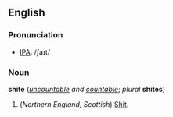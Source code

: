 ==English==
===Pronunciation===
*[[IPA]]: /ʃaɪt/

===Noun===
'''shite''' (''[[uncountable]] and [[countable]]''; ''plural'' '''shites''')

#(''Northern England, Scottish'') [[Shit]].